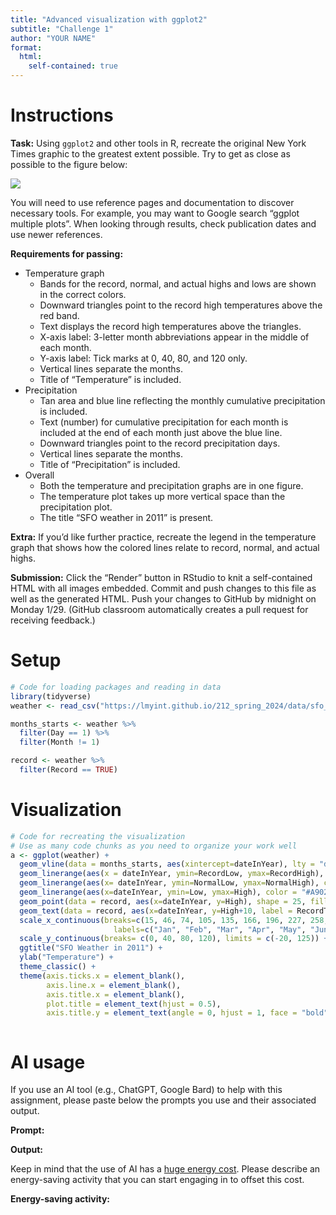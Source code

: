```yaml
---
title: "Advanced visualization with ggplot2"
subtitle: "Challenge 1"
author: "YOUR NAME"
format: 
  html:
    self-contained: true
---
```


# Instructions

**Task:** Using `ggplot2` and other tools in R, recreate the original New York Times graphic to the greatest extent possible. Try to get as close as possible to the figure below:

![](https://lmyint.github.io/212_spring_2024/images/hw1_goal.png){width=600, fig-align="center"}

You will need to use reference pages and documentation to discover necessary tools. For example, you may want to Google search "ggplot multiple plots". When looking through results, check publication dates and use newer references.

**Requirements for passing:**

- Temperature graph
    - Bands for the record, normal, and actual highs and lows are shown in the correct colors.
    - Downward triangles point to the record high temperatures above the red band.
    - Text displays the record high temperatures above the triangles.
    - X-axis label: 3-letter month abbreviations appear in the middle of each month.
    - Y-axis label: Tick marks at 0, 40, 80, and 120 only.
    - Vertical lines separate the months.
    - Title of "Temperature" is included.
- Precipitation
    - Tan area and blue line reflecting the monthly cumulative precipitation is included.
    - Text (number) for cumulative precipitation for each month is included at the end of each month just above the blue line.
    - Downward triangles point to the record precipitation days.
    - Vertical lines separate the months.
    - Title of "Precipitation" is included.
- Overall
    - Both the temperature and precipitation graphs are in one figure.
    - The temperature plot takes up more vertical space than the precipitation plot.
    - The title "SFO weather in 2011" is present.

**Extra:** If you'd like further practice, recreate the legend in the temperature graph that shows how the colored lines relate to record, normal, and actual highs.

**Submission:** Click the "Render" button in RStudio to knit a self-contained HTML with all images embedded. Commit and push changes to this file as well as the generated HTML. Push your changes to GitHub by midnight on Monday 1/29. (GitHub classroom automatically creates a pull request for receiving feedback.)



# Setup

```r
# Code for loading packages and reading in data
library(tidyverse) 
weather <- read_csv("https://lmyint.github.io/212_spring_2024/data/sfo_weather.csv")

months_starts <- weather %>% 
  filter(Day == 1) %>% 
  filter(Month != 1)

record <- weather %>% 
  filter(Record == TRUE)
```



# Visualization

```r
# Code for recreating the visualization
# Use as many code chunks as you need to organize your work well
a <- ggplot(weather) +
  geom_vline(data = months_starts, aes(xintercept=dateInYear), lty = "dashed", color = "#ECEBE3") +
  geom_linerange(aes(x = dateInYear, ymin=RecordLow, ymax=RecordHigh), color = "#ECEBE3", linewidth = 1.5) + 
  geom_linerange(aes(x= dateInYear, ymin=NormalLow, ymax=NormalHigh), color = "#C8B8BA", linewidth = 1.5) + 
  geom_linerange(aes(x=dateInYear, ymin=Low, ymax=High), color = "#A90248", linewidth = 1.5) + 
  geom_point(data = record, aes(x=dateInYear, y=High), shape = 25, fill = 'black', size = 1.5) + 
  geom_text(data = record, aes(x=dateInYear, y=High+10, label = RecordText), size = 1.5) + 
  scale_x_continuous(breaks=c(15, 46, 74, 105, 135, 166, 196, 227, 258, 288, 319, 349), 
                       labels=c("Jan", "Feb", "Mar", "Apr", "May", "Jun", "Jul", "Aug", "Sep", "Oct", "Nov", "Dec"), limits = c(0,365)) + 
  scale_y_continuous(breaks= c(0, 40, 80, 120), limits = c(-20, 125)) + 
  ggtitle("SFO Weather in 2011") + 
  ylab("Temperature") + 
  theme_classic() +
  theme(axis.ticks.x = element_blank(),
        axis.line.x = element_blank(),
        axis.title.x = element_blank(),
        plot.title = element_text(hjust = 0.5), 
        axis.title.y = element_text(angle = 0, hjust = 1, face = "bold"))
```

```r

```





# AI usage

If you use an AI tool (e.g., ChatGPT, Google Bard) to help with this assignment, please paste below the prompts you use and their associated output.

**Prompt:**

**Output:**

Keep in mind that the use of AI has a [huge energy cost](https://lmyint.github.io/212_spring_2024/syllabus.html#artificial-intelligence-ai-use). Please describe an energy-saving activity that you can start engaging in to offset this cost.

**Energy-saving activity:** 
